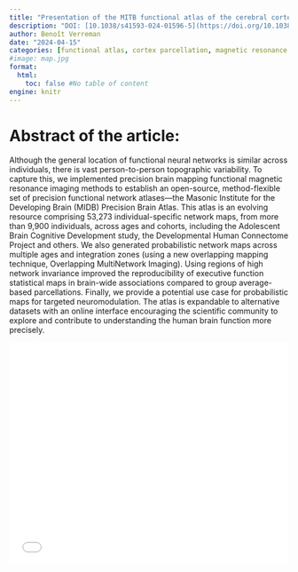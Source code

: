 ```yaml
---
title: "Presentation of the MITB functional atlas of the cerebral cortex"
description: "DOI: [10.1038/s41593-024-01596-5](https://doi.org/10.1038/s41593-024-01596-5){target='_blank'}"
author: Benoît Verreman
date: "2024-04-15"
categories: [functional atlas, cortex parcellation, magnetic resonance imaging]
#image: map.jpg
format:
  html:
    toc: false #No table of content
engine: knitr
---
```


# Abstract of the article:

Although the general location of functional neural networks is similar across individuals, there is vast person-to-person topographic variability. To capture this, we implemented precision brain mapping functional magnetic resonance imaging methods to establish an open-source, method-flexible set of precision functional network atlases—the Masonic Institute for the Developing Brain (MIDB) Precision Brain Atlas. This atlas is an evolving resource comprising 53,273 individual-specific network maps, from more than 9,900 individuals, across ages and cohorts, including the Adolescent Brain Cognitive Development study, the Developmental Human Connectome Project and others. We also generated probabilistic network maps across multiple ages and integration zones (using a new overlapping mapping technique, Overlapping MultiNetwork Imaging). Using regions of high network invariance improved the reproducibility of executive function statistical maps in brain-wide associations compared to group average-based parcellations. Finally, we provide a potential use case for probabilistic maps for targeted neuromodulation. The atlas is expandable to alternative datasets with an online interface encouraging the scientific community to explore and contribute to understanding the human brain function more precisely.


![](../../../docs/journalclub/pdfs/2024_04_15_Benoit_midb_atlas.pdf){width=100% height=400}
        